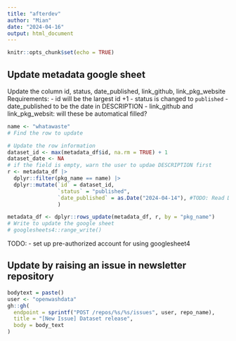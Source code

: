 ```yaml
---
title: "afterdev"
author: "Mian"
date: "2024-04-16"
output: html_document
---
```


```r
knitr::opts_chunk$set(echo = TRUE)
```

## Update metadata google sheet
Update the column id, status, date_published, link_github, link_pkg_website
Requirements:
- id will be the largest id +1
- status is changed to `published` 
- date_published to be the date in DESCRIPTION
- link_github and link_pkg_websit: will these be automatical filled?
```r
name <- "whatawaste"
# Find the row to update

# Update the row information
dataset_id <- max(metadata_df$id, na.rm = TRUE) + 1
dataset_date <- NA
# if the field is empty, warn the user to updae DESCRIPTION first
r <- metadata_df |>
  dplyr::filter(pkg_name == name) |>
  dplyr::mutate(`id` = dataset_id, 
                `status` = "published",
                `date_published` = as.Date("2024-04-14"), #TODO: Read DESCRIPTION
                )

metadata_df <- dplyr::rows_update(metadata_df, r, by = "pkg_name")
# Write to update the google sheet 
# googlesheets4::range_write()
```
TODO:
- set up pre-authorized account for using googlesheet4

## Update by raising an issue in newsletter repository
```r
bodytext = paste()
user <- "openwashdata"
gh::gh(
  endpoint = sprintf("POST /repos/%s/%s/issues", user, repo_name),
  title = "[New Issue] Dataset release",
  body = body_text
)
```
